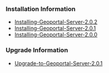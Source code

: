 ==='''Installation Information'''===

* [[Installing-Geoportal-Server-2.0.2]]
* [[Installing-Geoportal-Server-2.0.1]]
* [[Installing-Geoportal-Server-2.0.0]]

==='''Upgrade Information'''===
* [[Upgrade-to-Geoportal-Server-2.0.1]]